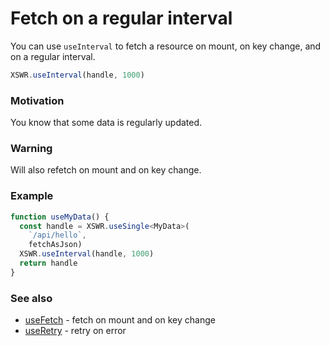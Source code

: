 # Fetch on a regular interval

You can use `useInterval` to fetch a resource on mount, on key change, and on a regular interval.

```typescript
XSWR.useInterval(handle, 1000) 
```

### Motivation

You know that some data is regularly updated.

### Warning

Will also refetch on mount and on key change.

### Example

```typescript
function useMyData() {
  const handle = XSWR.useSingle<MyData>(
    `/api/hello`, 
    fetchAsJson)
  XSWR.useInterval(handle, 1000)
  return handle
}
```

### See also

- [useFetch](/features/use-fetch) - fetch on mount and on key change
- [useRetry](/features/use-retry) - retry on error